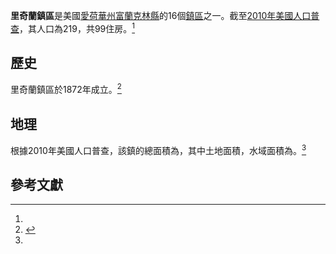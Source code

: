 {{Infobox settlement
|official_name            = 里奇蘭鎮區
|native_name              = Richland Township
|settlement_type          = [[鎮區_(美國)|鎮區]]
|nickname                 = 
|motto                    =

<!-- Images -->
|image_skyline            = 
|imagesize                = 
|image_caption            = 
|image_flag               = 
|image_seal               =

<!-- Maps -->
|image_map                = Map_highlighting_Richland_Township,_Franklin_County,_Iowa.svg
|mapsize                  = 250px
|map_caption              = 在富蘭克林縣中的位置
|image_map1               = 
|mapsize1                 = 
|map_caption1             =

<!-- Location -->
|subdivision_type         = [[世界地理索引|国家]]
|subdivision_name         = {{USA}}
|subdivision_type1        = [[美国行政区划|州]]
|subdivision_name1        = {{flag|Iowa}}
|subdivision_type2        = [[愛荷華州县级行政区列表|縣]]
|subdivision_name2        = [[富蘭克林縣_(愛荷華州)|富蘭克林縣]]
|government_footnotes     = 
|leader_title             = 
|leader_name              = 
|leader_title1            = 
|leader_name1             = 
|established_title        = 
|established_date         =

<!-- Area -->
|area_footnotes           = 
|area_magnitude           = 
|unit_pref                = Imperial
|area_total_sq_mi         = 36.64
|area_land_sq_mi          = 36.64
|area_water_sq_mi         = 0
|area_water_percent       = 0

<!-- Population -->
|population_as_of         = [[2010年美國人口普查|2010]]
|population_footnotes     = <ref name="Gazetteer">{{cite web|title=2010 Census Gazetteer|url=https://www.census.gov/geo/maps-data/data/docs/gazetteer/county_sub_list_19.txt|publisher=[[United_States_Census_Bureau|United States Census Bureau]]|accessdate=2014-02-21|url-status=dead|archiveurl=https://web.archive.org/web/20140223183305/http://www.census.gov/geo/maps-data/data/docs/gazetteer/county_sub_list_19.txt|archivedate=2014-02-23}}</ref>
|population_total         = 219
|population_density_sq_mi = 6

<!-- General information -->
|elevation_footnotes      = 
|elevation_m              = 365
|elevation_ft             = 1197
|coordinates              = {{coord|42|51|48|N|93|19|15|W|region:US-IA|display=inline,title}}

<!-- Area/postal codes & others -->
|timezone                 = 
|utc_offset               = 
|timezone_DST             = 
|utc_offset_DST           = 
|postal_code_type         = [[美國郵區編號|郵區編號]]
|postal_code              = 50441, 50452, 50475, 50479
|area_code                = 
|blank_name               = [[地名信息系统|GNIS ID]]
|blank_info               = 0468604<ref>{{cite gnis|0468604|Richland Township, Franklin County, Iowa|2014-02-21}}</ref>
|website                  = 
|footnotes                = 
}}

'''里奇蘭鎮區'''是美國[[愛荷華州|愛荷華州]][[富蘭克林縣_(愛荷華州)|富蘭克林縣]]的16個[[鎮區_(美國)|鎮區]]之一。截至[[2010年美國人口普查|2010年美國人口普查]]，其人口為219，共99住房。<ref name="Gazetteer"/>

== 歷史 ==
里奇蘭鎮區於1872年成立。<ref>{{cite book | url=https://books.google.com/books?id=snoUAAAAYAAJ&pg=PA321#v=onepage&q&f=false | title=History of Franklin County, Iowa: A Record of Settlement, Organization, Progress and Achievement, Volume 1 | publisher=S. J. Clarke Publishing Company | author=Stuart, I. L. | year=1914 | pages=321}}</ref>

== 地理 ==
根據2010年美國人口普查，該鎮的總面積為{{convert|36.64|sqmi}}，其中土地面積{{convert|36.64|sqmi}}，水域面積為{{convert|0|sqmi}}。<ref name="Gazetteer"/>
== 參考文獻 ==
{{reflist}}
{{富蘭克林縣 (愛荷華州)}}